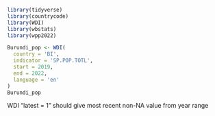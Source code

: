 ```r
library(tidyverse)
library(countrycode)
library(WDI)
library(wbstats)
library(wpp2022)
```


```r
Burundi_pop <- WDI(
  country = 'BI',
  indicator = 'SP.POP.TOTL',
  start = 2019,
  end = 2022,
  language = 'en'
)
Burundi_pop
```

WDI "latest = 1" should give most recent non-NA value from year range